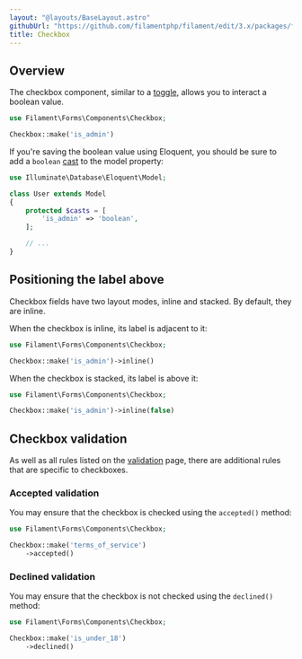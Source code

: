 ```yaml
---
layout: "@layouts/BaseLayout.astro"
githubUrl: "https://github.com/filamentphp/filament/edit/3.x/packages/forms/docs/03-fields/04-checkbox.md"
title: Checkbox
---
```


## Overview

The checkbox component, similar to a [toggle](./toggle), allows you to interact a boolean value.

```php
use Filament\Forms\Components\Checkbox;

Checkbox::make('is_admin')
```

<AutoScreenshot name="forms/fields/checkbox/simple" alt="Checkbox" version="3.x" />

If you're saving the boolean value using Eloquent, you should be sure to add a `boolean` [cast](https://laravel.com/docs/eloquent-mutators#attribute-casting) to the model property:

```php
use Illuminate\Database\Eloquent\Model;

class User extends Model
{
    protected $casts = [
        'is_admin' => 'boolean',
    ];

    // ...
}
```

## Positioning the label above

Checkbox fields have two layout modes, inline and stacked. By default, they are inline.

When the checkbox is inline, its label is adjacent to it:

```php
use Filament\Forms\Components\Checkbox;

Checkbox::make('is_admin')->inline()
```

<AutoScreenshot name="forms/fields/checkbox/inline" alt="Checkbox with its label inline" version="3.x" />

When the checkbox is stacked, its label is above it:

```php
use Filament\Forms\Components\Checkbox;

Checkbox::make('is_admin')->inline(false)
```

<AutoScreenshot name="forms/fields/checkbox/not-inline" alt="Checkbox with its label above" version="3.x" />

## Checkbox validation

As well as all rules listed on the [validation](./../validation) page, there are additional rules that are specific to checkboxes.

### Accepted validation

You may ensure that the checkbox is checked using the `accepted()` method:

```php
use Filament\Forms\Components\Checkbox;

Checkbox::make('terms_of_service')
    ->accepted()
```

### Declined validation

You may ensure that the checkbox is not checked using the `declined()` method:

```php
use Filament\Forms\Components\Checkbox;

Checkbox::make('is_under_18')
    ->declined()
```
